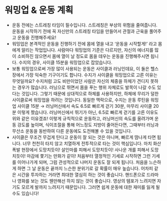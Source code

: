 # 워밍업 & 운동 계획

- 운동 전에는 스트레칭 타임이 필수입니다. 스트레칭은 부상의 위험을 줄여줍니다. 운동을 시작하기 전에 꼭 자신만의 스트레칭 타임을 만들어서 관절과 근육을 풀어주고 운동을 진행해주세요!
- 워밍업은 본격적인 운동을 진행하기 전에 몸에 열을 내고 ‘운동을 시작할게!’ 라고 몸에게 알리는 작업입니다. 사람마다 워밍업의 기준은 다르지만, 자신의 에너지를 많이 소비하진 않으면서 몸에 열이 날 정도로 몸을 데우는 운동을 진행해주시면 됩니다. 수지의 경우, 사이클 15분을 워밍업으로 잡았습니다.
- 보통 워밍업으로써 가장 많이 사용되는 운동은 사이클과 러닝인데요, 이 둘은 헬스장에서 가장 익숙한 기구이기도 합니다. 수지가 사이클을 워밍업으로 고른 이유는 무엇일까요? 수지처럼 고도 비만이었던 사람은 자신의 체중을 하체가 견디지 못하는 경우가 많습니다. 러닝으로 뛰면서 몸을 푸는 행위 자체로도 발목이 나갈 수도 있다는 것입니다. 그렇기 때문에 상대적으로 하체를 사용하지만, 하체에 무리가 덜한 사이클로써 워밍업을 하려는 것입니다. 동일한 맥락으로, 수지는 운동 루틴을 워밍업 사이클 15분 → 러닝머신에서 속도 6.5로 빠르게 걷기 30분, 마무리 사이클 20분 이렇게 짰습니다. 러닝머신에서 뛰기가 아닌, 6.5로 빠르게 걷기를 고른 이유도 위와 같은 이유겠죠! 이렇게 규칙적으로 운동하고, 러닝머신의 속도를 올려가며 운동 강도를 높이며, 식이조절을 통해 어느정도 지방이 줄어든다면, 그때부터 러닝과 무산소 운동을 동반하여 다른 운동에도 도전해볼 수 있을 것입니다.
- 사이클은 무조건 무겁게 탄다고 운동이 잘 되는 것은 아니며, 빠르게 땀나게 타면 됩니다. 너무 천천히 타지 않고 치열하게 전투적으로 타는 것이 핵심입니다. 마치 화산폭발 현장에서 도망치듯이! 살인마를 피해서 도망치듯이! 사나운 개를 피해서 도망치듯이! 마감에 쫓기는 만화가 같이! 처음부터 열정적인 기세로 시작하면 그런 기세를 이어나가게 되며, 그럼 관성적으로 나머지 운동도 잘 되게 됩니다. 처음을 느슨하게 하면 그 날 운동은 끝까지 느슨한 분위기로 갈 확률이 매우 높습니다. 어차피 같은 시간을 투자하는 거라면 최대한 열심히 하는 것이 좋습니다. 핸드폰으로 드라마나 영화를 보는 것도 웬만해선 하지 않는 것이 좋습니다. 영상의 템포가 느려지면 자기도 모르게 발까지 느려지기 때문입니다. 그러면 쉽게 운동에 대한 재미를 잃게 될 수도 있습니다!
